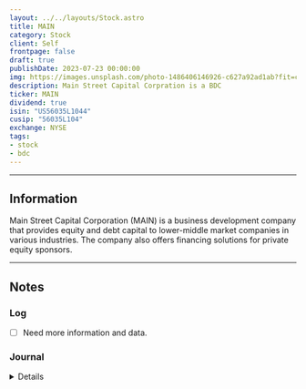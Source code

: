 ```yaml
---
layout: ../../layouts/Stock.astro
title: MAIN
category: Stock
client: Self
frontpage: false
draft: true
publishDate: 2023-07-23 00:00:00
img: https://images.unsplash.com/photo-1486406146926-c627a92ad1ab?fit=crop&w=1400&h=700&q=75
description: Main Street Capital Corpration is a BDC
ticker: MAIN
dividend: true
isin: "US56035L1044"
cusip: "56035L104"
exchange: NYSE
tags:
- stock
- bdc
---
```



---

## Information

Main Street Capital Corporation (MAIN) is a business development company that provides equity and debt capital to lower-middle market companies in various industries.
The company also offers financing solutions for private equity sponsors.

---

## Notes

### Log

- [ ] Need more information and data.


### Journal

<Details data="J1">

#### J1
##### 2023-07-23

Added Asset.

</Details>


